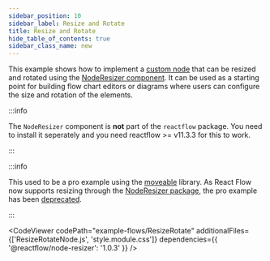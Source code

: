 ```yaml
---
sidebar_position: 10
sidebar_label: Resize and Rotate
title: Resize and Rotate
hide_table_of_contents: true
sidebar_class_name: new
---
```



This example shows how to implement a [custom node](/docs/api/nodes/custom-nodes/) that can be resized and rotated using the [NodeResizer component](/docs/api/nodes/node-resizer). It can be used as a starting point for building flow chart editors or diagrams where users can configure the size and rotation of the elements.

:::info

The `NodeResizer` component is **not** part of the `reactflow` package. You need to install it seperately and you need reactflow >= v11.3.3 for this to work.

:::

:::info

This used to be a pro example using the [moveable](https://www.npmjs.com/package/moveable) library. As React Flow now supports resizing through the [NodeResizer package](/docs/api/nodes/node-resizer), the pro example has been [deprecated](/docs/examples/nodes/resize-rotate-moveable-deprecated).

:::

<CodeViewer
  codePath="example-flows/ResizeRotate"
  additionalFiles={['ResizeRotateNode.js', 'style.module.css']}
  dependencies={{ '@reactflow/node-resizer': '1.0.3' }}
/>
